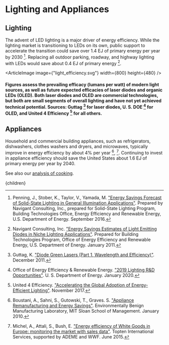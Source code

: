 



# Lighting and Appliances

## Lighting
The advent of LED lighting is a major driver of energy efficiency. While the lighting market is transitioning to LEDs on its own, public support to accelerate the transition could save over 1.4 EJ of primary energy per year by 2030 [^6]. Replacing all outdoor parking, roadway, and highway lighting with LEDs would save about 0.4 EJ of primary energy [^4].

<ArticleImage image={"light_efficiency.svg"} width={800} height={480} />
#### Figures assess the prevailing efficacy (lumans per watt) of modern light sources, as well as future expected efficacies of laser diodes and organic LEDs (OLED). Both laser diodes and OLED are commercial technologies, but both are small segments of overall lighting and have not yet achieved technical potential. Sources: Guttag [^2] for laser diodes, U. S. DOE [^5] for OLED, and United 4 Efficiency [^7] for all others.

<ResearchAndDevelopmentIntoNewTechSolution />

## Appliances
Household and commercial building appliances, such as refrigerators, dishwashers, clothes washers and dryers, and microwaves, typically improve in energy efficiency by about 4% per year [^1], [^3]. Continuing to invest in appliance efficiency should save the United States about 1.6 EJ of primary energy per year by 2040.

<BenchmarkingAppliancesSolution />

See also our [analysis of cooking](http://urbancruiseship.org/solution/foodwater/cooking).
















































[^1]: Boustani, A., Sahni, S., Gutowski, T., Graves. S. ["Appliance Remanufacturing and Energy Savings"](http://web.mit.edu/ebm/www/Publications/MITEI-1-a-2010.pdf). Environmentally Benign Manufacturing Laboratory, MIT Sloan School of Management. January 2010.

[^2]: Guttag, K. ["Diode Green Lasers (Part 1, Wavelength and Efficiency)"](https://kguttag.com/2011/12/16/diode-green-lasers-part-1-wavelength-and-efficiency/). December 2011.

[^3]: Michel, A., Attali, S., Bush, E. ["Energy efficiency of White Goods in Europe: monitoring the market with sales data"](http://www.topten.eu/uploads/File/WhiteGoods_in_Europe_June15.pdf). Topten International Services, supported by ADEME and WWF. June 2015.

[^4]: Navigant Consulting, Inc. ["Energy Savings Estimates of Light Emitting Diodes in Niche Lighting Applications"](https://www1.eere.energy.gov/buildings/publications/pdfs/ssl/nichefinalreport_january2011.pdf). Prepared for Building Technologies Program, Office of Energy Efficiency and Renewable Energy, U.S. Department of Energy. January 2011.

[^5]: Office of Energy Efficiency & Renewable Energy. ["2019 Lighting R&D Opportunities"](https://www.energy.gov/eere/ssl/articles/doe-publishes-2019-lighting-rd-opportunities-document). U. S. Department of Energy. January 2020.

[^6]: Penning, J., Stober, K., Taylor, V., Yamada, M. ["Energy Savings Forecast of Solid-State Lighting in General Illumination Applications"](https://www.energy.gov/eere/ssl/downloads/2016-ssl-forecast-report). Prepared by Navigant Consulting, Inc., prepared for Solid-State Lighting Program, Building Technologies Office, Energy Efficiency and Renewable Energy, U.S. Department of Energy. September 2016.

[^7]: United 4 Efficiency. ["Accelerating the Global Adoption of Energy-Efficient Lighting"](https://www.unep.org/resources/publication/accelerating-global-adoption-energy-efficient-lighting). November 2017.

  <Article 
    focusAreaUrl={focusAreaUrl} 
    hierarchy={hierarchy} 
    site={site}
  >
    {children}
  </Article>